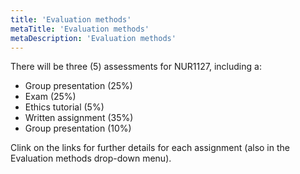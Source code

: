 ```yaml
---
title: 'Evaluation methods'
metaTitle: 'Evaluation methods'
metaDescription: 'Evaluation methods'
---
```




There will be three (5) assessments for NUR1127, including a:


- <Link to="/evaluation/1-presentation">Group presentation (25%)</Link>
- <Link to="/evaluation/2-exam">Exam (25%)</Link>
- <Link to="/evaluation/3-ethics">Ethics tutorial (5%)</Link>
- <Link to="/evaluation/4-grade">Written assignment (35%)</Link>
- <Link to="/evaluation/5-participation">Group presentation (10%)</Link>



Clink on the links for further details for each assignment (also in the Evaluation methods drop-down menu).
